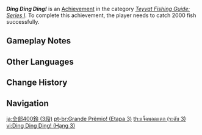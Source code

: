 {{Achievement Infobox
|title        = Ding Ding Ding!
|id           = 81136
|order id     = 1128
|category     = Teyvat Fishing Guide: Series I
|description  = Catch 2000 fish successfully.
|requirements = 
|primogems    = 20
|tracking     = Tracks the total amount of fish caught.
|topic        = Fishing
|set          = Ding Ding Ding!
|tier         = 3
|tiers_total  = 3
}}
'''''Ding Ding Ding!''''' is an [[Achievement]] in the category ''[[Teyvat Fishing Guide: Series I]]''. To complete this achievement, the player needs to catch 2000 fish successfully.

==Gameplay Notes==
{{Transclude|Ding Ding Ding!|Gameplay Notes}}
<!--
==Trivia==

==Video Guides==
{{EVT
|video1   = 
|caption1 = 
}}
-->

==Other Languages==
{{Other Languages|Transclude=Ding Ding Ding!}}

==Change History==
{{Change History|2.1}}
<!--
==References==
{{Reflist}}
-->
==Navigation==
{{Achievement Navbox}}

[[ja:全部400鈴 (3段)]]
[[pt-br:Grande Prêmio! (Etapa 3)]]
[[th:แจ็คพอตแตก (ระดับ 3)]]
[[vi:Ding Ding Ding! (Hạng 3)]]